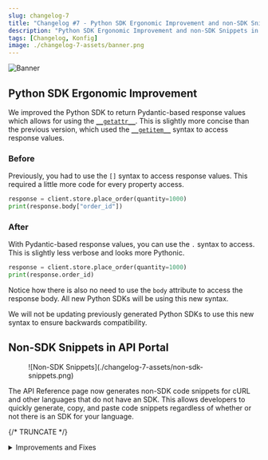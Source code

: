 ```yaml
---
slug: changelog-7
title: "Changelog #7 - Python SDK Ergonomic Improvement and non-SDK Snippets in API Portal"
description: "Python SDK Ergonomic Improvement and non-SDK Snippets in API Portal"
tags: [Changelog, Konfig]
image: ./changelog-7-assets/banner.png
---
```


![Banner](./changelog-7-assets/banner.png)

## Python SDK Ergonomic Improvement

We improved the Python SDK to return Pydantic-based response values which
allows for using the
[`__getattr__`](https://docs.python.org/3/reference/datamodel.html#object.__getattr__).
This is slightly more concise than the previous version, which used the
[`__getitem__`](https://docs.python.org/3/reference/datamodel.html#object.__getitem__)
syntax to access response values.

### Before

Previously, you had to use the `[]` syntax to access response values. This
required a little more code for every property access.

```python
response = client.store.place_order(quantity=1000)
print(response.body["order_id"])
```

### After

With Pydantic-based response values, you can use the `.` syntax to access. This
is slightly less verbose and looks more Pythonic.

```python
response = client.store.place_order(quantity=1000)
print(response.order_id)
```

Notice how there is also no need to use the `body` attribute to access the
response body. All new Python SDKs will be using this new syntax.

We will not be updating previously generated Python SDKs to use this new syntax
to ensure backwards compatibility.

## Non-SDK Snippets in API Portal

<Figure caption="Example of generated snippet for using cURL">
![Non-SDK Snippets](./changelog-7-assets/non-sdk-snippets.png)
</Figure>

The API Reference page now generates non-SDK code snippets for cURL and other
languages that do not have an SDK. This allows developers to quickly generate,
copy, and paste code snippets regardless of whether or not there is an SDK for
your language.

{/* TRUNCATE */}

<details>
<summary>Improvements and Fixes</summary>
- Redesigned our landing page https://konfigthis.com
- Add `filterPaths` configuration which allows you to automatically filter out paths from the generated SDKs
- Allowed configuration of port for mock server
- Restyled our documentation to be more consistent with our website
- Add `--skipDirtyGitCheck` in `konfig publish`
- Fixed OAuth Authentication Flow Java SDK
- Allow configuration of token URL in Java SDK
- Fixed generated tests in C# SDK
- Fixed bug in TypeScript SDK when no models are specified in the OAS
- Fixed `apiKey` being unnecessarily typed as `required` in TypeScript
- Fixed reference links in Python SDK for https://pypi.org
- Add option to force use Twine credentials for publishing in `konfig publish`
- Fix dependency vulnerability in Python SDK
- Fix dependency vulnerability in TypeScript SDK
- Fixed scrollbar shifting layout in Windows for API Portal
- Removed dependency on the `validators` package in Python SDK
- `konfig fix` now removes trailing slash from server URLs
- Internally: testing pipeline improvements to increase stability and quality of our SDKs (Blog post incoming!)
</details>